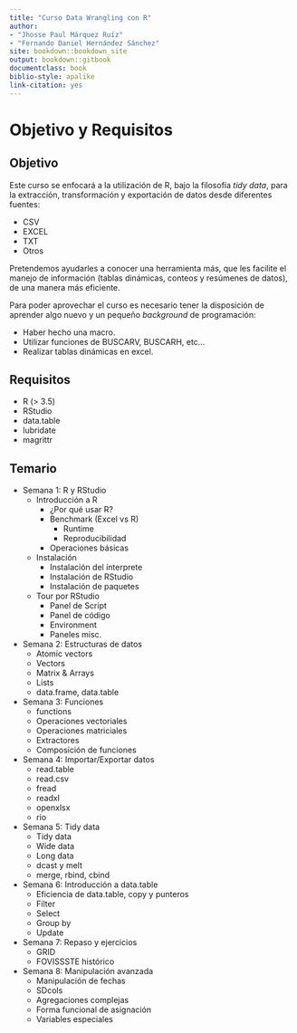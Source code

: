 ```yaml
---
title: "Curso Data Wrangling con R"
author: 
- "Jhosse Paul Márquez Ruíz"
- "Fernando Daniel Hernández Sánchez"
site: bookdown::bookdown_site
output: bookdown::gitbook
documentclass: book
biblio-style: apalike
link-citation: yes
---
```


# Objetivo y Requisitos

## Objetivo

Este curso se enfocará a la utilización de R, bajo la filosofía _tidy data_,
para la extracción, transformación y exportación de datos desde diferentes
fuentes:

- CSV
- EXCEL
- TXT
- Otros

Pretendemos ayudarles a conocer una herramienta más, que les facilite el manejo
de información (tablas dinámicas, conteos y resúmenes de datos), de una manera
más eficiente.

Para poder aprovechar el curso es necesario tener la disposición de aprender
algo nuevo y un pequeño *background* de programación:

- Haber hecho una macro.
- Utilizar funciones de BUSCARV, BUSCARH, etc...
- Realizar tablas dinámicas en excel.

## Requisitos

- R (> 3.5)
- RStudio
- data.table
- lubridate
- magrittr

## Temario

- Semana 1: R y RStudio
  - Introducción a R
    - ¿Por qué usar R? 
    - Benchmark (Excel vs R)
      - Runtime
      - Reproducibilidad
    - Operaciones básicas
  - Instalación
      - Instalación del interprete
      - Instalación de RStudio
      - Instalación de paquetes
  - Tour por RStudio
      - Panel de Script
      - Panel de código
      - Environment
      - Paneles misc.

- Semana 2: Estructuras de datos
  - Atomic vectors
  - Vectors
  - Matrix & Arrays
  - Lists
  - data.frame, data.table

- Semana 3: Funciones 
  - functions
  - Operaciones vectoriales
  - Operaciones matriciales
  - Extractores
  - Composición de funciones

- Semana 4: Importar/Exportar datos
  - read.table
  - read.csv
  - fread
  - readxl
  - openxlsx
  - rio

- Semana 5: Tidy data
  - Tidy data
  - Wide data
  - Long data
  - dcast y melt
  - merge, rbind, cbind

- Semana 6: Introducción a data.table
  - Eficiencia de data.table, copy y punteros
  - Filter
  - Select
  - Group by
  - Update

- Semana 7: Repaso y ejercicios
  - GRID
  - FOVISSSTE histórico

- Semana 8: Manipulación avanzada
  - Manipulación de fechas
  - SDcols
  - Agregaciones complejas
  - Forma funcional de asignación
  - Variables especiales